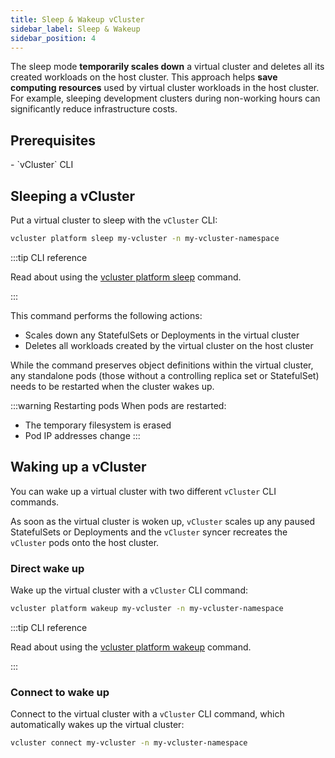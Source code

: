 ```yaml
---
title: Sleep & Wakeup vCluster
sidebar_label: Sleep & Wakeup
sidebar_position: 4
---
```


The sleep mode **temporarily scales down** a virtual cluster and deletes all its created workloads on the host cluster. This approach helps **save computing resources** used by virtual cluster workloads in the host cluster. For example, sleeping development clusters during non-working hours can significantly reduce infrastructure costs.

## Prerequisites

<BasePrerequisites />
- `vCluster` CLI
  <InstallCli />


## Sleeping a vCluster

Put a virtual cluster to sleep with the `vCluster` CLI:

```bash title="Sleep a virtual cluster"
vcluster platform sleep my-vcluster -n my-vcluster-namespace
```

:::tip CLI reference
<!-- vale off -->
Read about using the [vcluster platform sleep](/vcluster/cli/vcluster_platform_sleep) command.
<!-- vale on -->
:::

This command performs the following actions:
- Scales down any StatefulSets or Deployments in the virtual cluster
- Deletes all workloads created by the virtual cluster on the host cluster

While the command preserves object definitions within the virtual cluster, any standalone pods (those without a controlling replica set or StatefulSet) needs to be restarted when the cluster wakes up.

:::warning Restarting pods
When pods are restarted:
- The temporary filesystem is erased
- Pod IP addresses change
:::

## Waking up a vCluster

You can wake up a virtual cluster with two different `vCluster` CLI commands.

As soon as the virtual cluster is woken up, `vCluster` scales up any paused StatefulSets or Deployments and the `vCluster` syncer recreates the `vCluster` pods onto the host cluster.

### Direct wake up

Wake up the virtual cluster with a `vCluster` CLI command:

```bash title="Wake up a virtual cluster"
vcluster platform wakeup my-vcluster -n my-vcluster-namespace
```

:::tip CLI reference
<!-- vale off -->
Read about using the [vcluster platform wakeup](/vcluster/cli/vcluster_platform_wakeup) command.
<!-- vale on -->
:::

### Connect to wake up

Connect to the virtual cluster with a `vCluster` CLI command, which automatically wakes up the virtual cluster:

```bash title="Connect to wake up a virtual cluster"
vcluster connect my-vcluster -n my-vcluster-namespace
```
